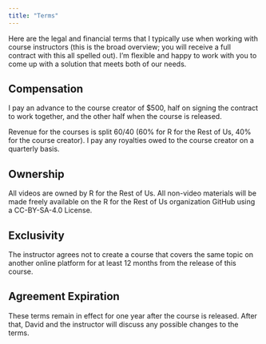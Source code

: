 ```yaml
---
title: "Terms"
---
```


Here are the legal and financial terms that I typically use when working with course instructors (this is the broad overview; you will receive a full contract with this all spelled out). I'm flexible and happy to work with you to come up with a solution that meets both of our needs. 

## Compensation

I pay an advance to the course creator of $500, half on signing the contract to work together, and the other half when the course is released.  

Revenue for the courses is split 60/40 (60% for R for the Rest of Us, 40% for the course creator). I pay any royalties owed to the course creator on a quarterly basis. 

## Ownership

All videos are owned by R for the Rest of Us. All non-video materials will be made freely available on the R for the Rest of Us organization GitHub using a CC-BY-SA-4.0 License.

## Exclusivity

The instructor agrees not to create a course that covers the same topic on another online platform for at least 12 months from the release of this course. 

## Agreement Expiration

These terms remain in effect for one year after the course is released. After that, David and the instructor will discuss any possible changes to the terms.


